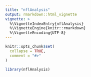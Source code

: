 ```yaml
---
title: "nflAnalysis"
output: rmarkdown::html_vignette
vignette: >
  %\VignetteIndexEntry{nflAnalysis}
  %\VignetteEngine{knitr::rmarkdown}
  %\VignetteEncoding{UTF-8}
---
```


```r
knitr::opts_chunk$set(
  collapse = TRUE,
  comment = "#>"
)
```

```r
library(nflAnalysis)
```
